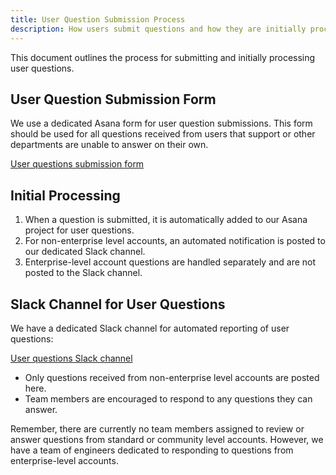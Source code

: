 ```yaml
---
title: User Question Submission Process
description: How users submit questions and how they are initially processed
---
```

This document outlines the process for submitting and initially processing user questions.

## User Question Submission Form

We use a dedicated Asana form for user question submissions. This form should be used for all questions received from users that support or other departments are unable to answer on their own.

[User questions submission form](https://form.asana.com/?k=fDPGL72ImZRT8haQt0Mwdg&d=1126683767705082)

## Initial Processing

1. When a question is submitted, it is automatically added to our Asana project for user questions.
2. For non-enterprise level accounts, an automated notification is posted to our dedicated Slack channel.
3. Enterprise-level account questions are handled separately and are not posted to the Slack channel.

## Slack Channel for User Questions

We have a dedicated Slack channel for automated reporting of user questions:

[User questions Slack channel](https://swellcorp.slack.com/archives/C03P64T8WKX)

- Only questions received from non-enterprise level accounts are posted here.
- Team members are encouraged to respond to any questions they can answer.

Remember, there are currently no team members assigned to review or answer questions from standard or community level accounts. However, we have a team of engineers dedicated to responding to questions from enterprise-level accounts.

